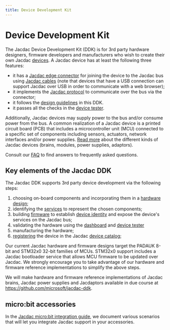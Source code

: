```yaml
---
title: Device Development Kit
---
```


# Device Development Kit

The Jacdac Device Development Kit (DDK) is for 3rd party hardware designers, firmware developers and manufacturers who wish to create their own Jacdac [devices](/devices). A Jacdac device has at least the following three features:

-   it has a [Jacdac edge connector](/ddk/design#pcb-edge-connector) for joining the device to the Jacdac bus
    using [Jacdac cables](/ddk/design#cable-connectors-and-assemblies) (note that devices that have a USB connection can support Jacdac over USB in order to communicate with a web browser);
-   it implements the [Jacdac protocol](/reference/protocol/) to communicate over the bus via the connector;
-   it follows the [design guidelines](/ddk/design/) in this DDK.
-   it passes all the checks in the [device tester](/tools/device-tester/).

Additionally, Jacdac devices may supply power to the bus and/or consume power from the bus. A common realization of a Jacdac device is a printed circuit board (PCB) that includes a microcontroller unit (MCU) connected to a specific set of components including sensors, actuators, network interfaces and/or power supplies. [Read more](/reference/clientserver) about the different kinds of Jacdac devices (brains, modules, power supplies, adaptors).

Consult our [FAQ](/ddk/faq) to find answers to frequently asked questions.

## Key elements of the Jacdac DDK

The Jacdac DDK supports 3rd party device development via the following steps:

1. choosing on-board components and incorporating them in a [hardware design](/ddk/design);
2. identifying the [services](/services/) to represent the chosen components;
3. building [firmware](/ddk/firmware/) to establish [device identity](/reference#device-identification) and
   expose the device's services on the Jacdac bus;
4. validating the hardware using the [dashboard](/dashboard) and [device tester](/tools/device-tester)
5. manufacturing the hardware;
6. [registering](/tools/device-registration) the device in the Jacdac [device catalog](/devices);

Our current Jacdac hardware and firmware designs target the PADAUK 8-bit and STM32x0 32-bit families of MCUs.
STM32x0 support includes a Jacdac bootloader service that allows MCU firmware to be updated over Jacdac.
We strongly encourage you to take advantage of our hardware and firmware reference implementations to simplify the above steps.

We will make hardware and firmware reference implementations of Jacdac brains,
Jacdac power supplies and Jacdaptors available in due course
at https://github.com/microsoft/jacdac-ddk.

## micro:bit accessories

In the [Jacdac micro:bit integration guide](/ddk/microbit), we document various scenarios that will let you integrate Jacdac support in your accessories.
